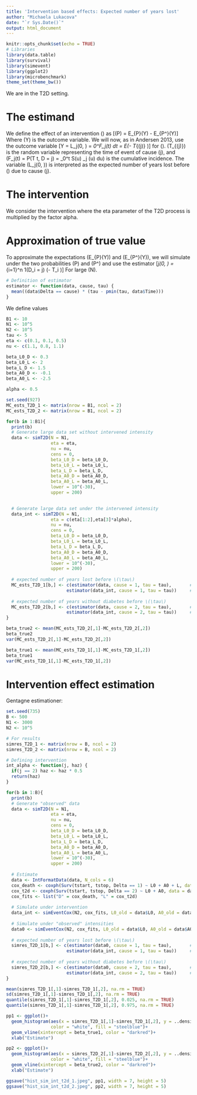 ```yaml
---
title: 'Intervention based effects: Expected number of years lost'
author: "Michaela Lukacova"
date: "`r Sys.Date()`"
output: html_document
---
```


```r
knitr::opts_chunk$set(echo = TRUE)
# Libraries
library(data.table)
library(survival)
library(simevent)
library(ggplot2)
library(microbenchmark)
theme_set(theme_bw())
```

We are in the T2D setting. 

# The estimand

We define the effect of an intervention \(\gamma\) as
\[\beta(P) = E_{P}(Y) - E_{P^\gamma}(Y)\]
Where \(Y\) is the outcome variable. We will now, as in Andersen 2013, use the outcome variable
\[Y = L_j(0, \tau) = \int_0^\tau F_j(t) dt = E(\tau - T_{(j)} \wedge \tau)\]
for \(\tau \geq 0\). \(T_{(j)}\) is the random variable representing the time of event of cause \(j\), and \(F_j(t) = P(T \leq t, D = j) = \int_0^t S(u) \alpha_j (u) du\) is the cumulative incidence. The variable \(L_j(0, \tau)\) is interpreted as the expected number of years lost before \(\tau\) due to cause \(j\). 

# The intervention

We consider the intervention where the eta parameter of the T2D process is multiplied by the factor alpha.

# Approximation of true value

To approximate the expectations \(E_{P}(Y)\) and \(E_{P^\gamma}(Y)\), we will simulate under the two probabilities \(P\) and \(P^\gamma\) and use the estimator
\[\hat{L}_j(0, \tau) = \frac{1}{n} \sum_{i=1}^n 1(D_i = j) (\tau - T_i \wedge \tau)\]
For large \(N\). 

```r
# Definition of estimator
estimator <- function(data, cause, tau) {
  mean((data$Delta == cause) * (tau - pmin(tau, data$Time)))
}
```

We define values
```r
B1 <- 10
N1 <- 10^5
N2 <- 10^5
tau <- 5
eta <- c(0.1, 0.1, 0.5)
nu <- c(1.1, 0.8, 1.1)

beta_L0_D <- 0.3
beta_L0_L <- 2
beta_L_D <- 1.5
beta_A0_D <- -0.1
beta_A0_L <- -2.5

alpha <- 0.5
```


```r
set.seed(927)
MC_ests_T2D_1 <- matrix(nrow = B1, ncol = 2)
MC_ests_T2D_2 <- matrix(nrow = B1, ncol = 2)

for(b in 1:B1){
  print(b)
  # Generate large data set without intervened intensity
  data <- simT2D(N = N1,
                 eta = eta,
                 nu = nu,
                 cens = 0,
                 beta_L0_D = beta_L0_D,
                 beta_L0_L = beta_L0_L,
                 beta_L_D = beta_L_D,
                 beta_A0_D = beta_A0_D,
                 beta_A0_L = beta_A0_L,
                 lower = 10^(-30),
                 upper = 200)

  
  # Generate large data set under the intervened intensity 
  data_int <- simT2D(N = N1,
                 eta = c(eta[1:2],eta[3]*alpha),
                 nu = nu,
                 cens = 0,
                 beta_L0_D = beta_L0_D,
                 beta_L0_L = beta_L0_L,
                 beta_L_D = beta_L_D,
                 beta_A0_D = beta_A0_D,
                 beta_A0_L = beta_A0_L,
                 lower = 10^(-30),
                 upper = 200)
  
  # expected number of years lost before \(\tau\)
  MC_ests_T2D_1[b,] <- c(estimator(data, cause = 1, tau = tau),       # without intervention
                       estimator(data_int, cause = 1, tau = tau))     # with intervention
  
  # expected number of years without diabetes before \(\tau\)
  MC_ests_T2D_2[b,] <- c(estimator(data, cause = 2, tau = tau),       # without intervention
                       estimator(data_int, cause = 2, tau = tau))     # with intervention
}
```

```r
beta_true2 <- mean(MC_ests_T2D_2[,1]-MC_ests_T2D_2[,2])
beta_true2
var(MC_ests_T2D_2[,1]-MC_ests_T2D_2[,2])

beta_true1 <- mean(MC_ests_T2D_1[,1]-MC_ests_T2D_1[,2])
beta_true1
var(MC_ests_T2D_1[,1]-MC_ests_T2D_1[,2])
```

# Intervention effect estimation

Gentagne estimationer:

```r
set.seed(735)
B <- 500
N1 <- 3000
N2 <- 10^5

# For results
simres_T2D_1 <- matrix(nrow = B, ncol = 2)
simres_T2D_2 <- matrix(nrow = B, ncol = 2)

# Defining intervention
int_alpha <- function(j, haz) {
  if(j == 2) haz <- haz * 0.5
  return(haz)
}

for(b in 1:B){
  print(b)
  # Generate "observed" data
  data <- simT2D(N = N1,
                 eta = eta,
                 nu = nu,
                 cens = 0,
                 beta_L0_D = beta_L0_D,
                 beta_L0_L = beta_L0_L,
                 beta_L_D = beta_L_D,
                 beta_A0_D = beta_A0_D,
                 beta_A0_L = beta_A0_L,
                 lower = 10^(-30),
                 upper = 200)
    
  # Estimate
  data <- IntFormatData(data, N_cols = 6)
  cox_death <- coxph(Surv(tstart, tstop, Delta == 1) ~ L0 + A0 + L, data = data)
  cox_t2d <- coxph(Surv(tstart, tstop, Delta == 2) ~ L0 + A0, data = data[L == 0])
  cox_fits <- list("D" = cox_death, "L" = cox_t2d)
  
  # Simulate under intervention
  data_int <- simEventCox(N2, cox_fits, L0_old = data$L0, A0_old = data$A0, intervention2 = int_alpha)
  
  # Simulate under "observed" intensities
  data0 <- simEventCox(N2, cox_fits, L0_old = data$L0, A0_old = data$A0)
  
  # expected number of years lost before \(\tau\)
  simres_T2D_1[b,] <- c(estimator(data0, cause = 1, tau = tau),       # without intervention
                       estimator(data_int, cause = 1, tau = tau))     # with intervention
  
  # expected number of years without diabetes before \(\tau\)
  simres_T2D_2[b,] <- c(estimator(data0, cause = 2, tau = tau),       # without intervention
                       estimator(data_int, cause = 2, tau = tau))     # with intervention
}
```

```r
mean(simres_T2D_1[,1]-simres_T2D_1[,2], na.rm = TRUE)
sd(simres_T2D_1[,1]-simres_T2D_1[,2], na.rm = TRUE)
quantile(simres_T2D_1[,1]-simres_T2D_1[,2], 0.025, na.rm = TRUE)
quantile(simres_T2D_1[,1]-simres_T2D_1[,2], 0.975, na.rm = TRUE)

pp1 <- ggplot()+
  geom_histogram(aes(x = simres_T2D_1[,1]-simres_T2D_1[,2], y = ..density..), 
                 color = "white", fill = "steelblue")+
  geom_vline(xintercept = beta_true1, color = "darkred")+
  xlab("Estimate") 

pp2 <- ggplot()+
  geom_histogram(aes(x = simres_T2D_2[,1]-simres_T2D_2[,2], y = ..density..), 
                 color = "white", fill = "steelblue")+
  geom_vline(xintercept = beta_true2, color = "darkred")+
  xlab("Estimate") 

ggsave("hist_sim_int_t2d_1.jpeg", pp1, width = 7, height = 5)
ggsave("hist_sim_int_t2d_2.jpeg", pp2, width = 7, height = 5)
```
